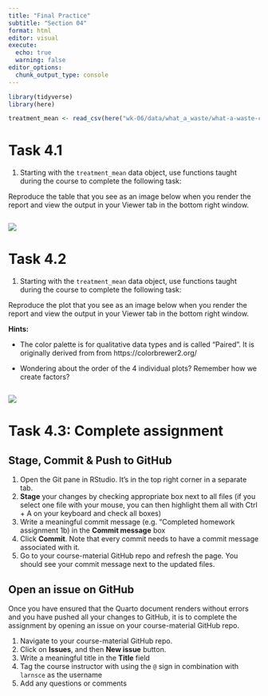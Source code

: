 ```yaml
---
title: "Final Practice"
subtitle: "Section 04"
format: html
editor: visual
execute: 
  echo: true
  warning: false
editor_options: 
  chunk_output_type: console
---
```


```r
library(tidyverse)
library(here)
```

```r

treatment_mean <- read_csv(here("wk-06/data/what_a_waste/what-a-waste-city-level-data-treatment-mean.csv"))

```

# Task 4.1

1.  Starting with the `treatment_mean` data object, use functions taught during the course to complete the following task:

Reproduce the table that you see as an image below when you render the report and view the output in your Viewer tab in the bottom right window.

```r


```

![](img/tbl-01-treatment-by-income-mean.png)

# Task 4.2

1.  Starting with the `treatment_mean` data object, use functions taught during the course to complete the following task:

Reproduce the plot that you see as an image below when you render the report and view the output in your Viewer tab in the bottom right window.

**Hints:**

-   The color palette is for qualitative data types and is called "Paired". It is originally derived from from https://colorbrewer2.org/

-   Wondering about the order of the 4 individual plots? Remember how we create factors?

```r



```

![](img/fig-01-treatment-by-income-mean.png)

# Task 4.3: Complete assignment

## Stage, Commit & Push to GitHub

1.  Open the Git pane in RStudio. It's in the top right corner in a separate tab.
2.  **Stage** your changes by checking appropriate box next to all files (if you select one file with your mouse, you can then highlight them all with Ctrl + A on your keyboard and check all boxes)
3.  Write a meaningful commit message (e.g. "Completed homework assignment 1b) in the **Commit message** box
4.  Click **Commit**. Note that every commit needs to have a commit message associated with it.
5.  Go to your course-material GitHub repo and refresh the page. You should see your commit message next to the updated files.

## Open an issue on GitHub

Once you have ensured that the Quarto document renders without errors and you have pushed all your changes to GitHub, it is to complete the assignment by opening an issue on your course-material GitHub repo.

1.  Navigate to your course-material GitHub repo.
2.  Click on **Issues**, and then **New issue** button.
3.  Write a meaningful title in the **Title** field
4.  Tag the course instructor with using the `@` sign in combination with `larnsce` as the username
5.  Add any questions or comments
